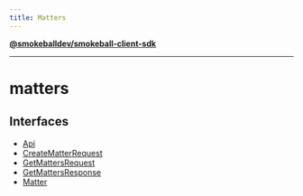 ```yaml
---
title: Matters
---
```

[**@smokeballdev/smokeball-client-sdk**](./../../../README)

***

# matters

## Interfaces

- [Api](./interfaces/Api)
- [CreateMatterRequest](./interfaces/CreateMatterRequest)
- [GetMattersRequest](./interfaces/GetMattersRequest)
- [GetMattersResponse](./interfaces/GetMattersResponse)
- [Matter](./interfaces/Matter)
